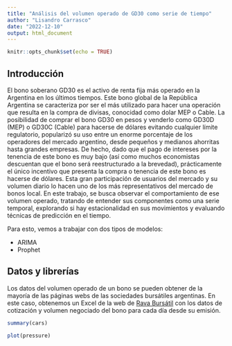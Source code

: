 ```yaml
---
title: "Análisis del volumen operado de GD30 como serie de tiempo"
author: "Lisandro Carrasco"
date: "2022-12-10"
output: html_document
---
```


```r
knitr::opts_chunk$set(echo = TRUE)
```

## Introducción

El bono soberano GD30 es el activo de renta fija más operado en la Argentina en los últimos tiempos. Este bono global de la República Argentina se caracteriza por ser el más utilizado para hacer una operación que resulta en la compra de divisas, conocidad como dolar MEP o Cable. 
La posibilidad de comprar el bono GD30 en pesos y venderlo como GD30D (MEP) o GD30C (Cable) para hacerse de dólares evitando cualquier límite regulatorio, popularizó su uso entre un enorme porcentaje de los operadores del mercado argentino, desde pequeños y medianos ahorritas hasta grandes empresas. De hecho, dado que el pago de intereses por la tenencia de este bono es muy bajo (así como muchos economistas descuentan que el bono será reestructurado a la brevedad), prácticamente el único incentivo que presenta la compra o tenencia de este bono es hacerse de dólares. 
Esta gran participación de usuarios del mercado y su volumen diario lo hacen uno de los más representativos del mercado de bonos local. 
En este trabajo, se busca observar el comportamiento de ese volumen operado, tratando de entender sus componentes como una serie temporal, explorando si hay estacionalidad en sus movimientos y evaluando técnicas de predicción en el tiempo. 


Para esto, vemos a trabajar con dos tipos de modelos:

* ARIMA
* Prophet

## Datos y librerías

Los datos del volumen operado de un bono se pueden obtener de la mayoría de las páginas webs de las sociedades bursátiles argentinas. En este caso, obtenemos un Excel de la web de [Rava Bursátil](https://www.rava.com/perfil/gd30) con los datos de cotización y volumen negociado del bono para cada día desde su emisión. 



```r
summary(cars)
```

```r
plot(pressure)
```

